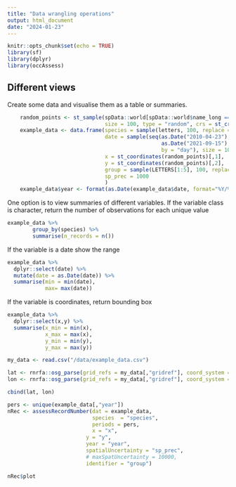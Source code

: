 ```yaml
---
title: "Data wrangling operations"
output: html_document
date: "2024-01-23"
---
```


```r
knitr::opts_chunk$set(echo = TRUE)
library(sf)
library(dplyr)
library(occAssess)
```

## Different views

Create some data and visualise them as a table or summaries.

```r
    random_points <- st_sample(spData::world[spData::world$name_long == "United Kingdom", 0],
                               size = 100, type = "random", crs = st_crs(4326))
    example_data <- data.frame(species = sample(letters, 100, replace = TRUE),
                               date = sample(seq(as.Date("2010-04-23"),
                                                 as.Date("2021-09-15"),
                                                 by = "day"), size = 100),
                               x = st_coordinates(random_points)[,1],
                               y = st_coordinates(random_points)[,2],
                               group = sample(LETTERS[1:5], 100, replace = TRUE),
                               sp_prec = 1000
                               )
    example_data$year <- format(as.Date(example_data$date, format="%Y/%m/%d"),"%Y")


```

One option is to view summaries of different variables.
If the variable class is character, return the number of observations for each unique value

```r
example_data %>%
        group_by(species) %>%
        summarise(n_records = n())
```

If the variable is a date show the range

```r
example_data %>%
  dplyr::select(date) %>%
  mutate(date = as.Date(date)) %>%
  summarise(min = min(date),
            max= max(date))
```

If the variable is coordinates, return bounding box

```r
example_data %>%
  dplyr::select(x,y) %>%
  summarise(x_min = min(x),
            x_max = max(x),
            y_min = min(y),
            y_max = max(y))
```


```r

my_data <- read.csv("/data/example_data.csv")

lat <- rnrfa::osg_parse(grid_refs = my_data[,"gridref"], coord_system = "WGS84")$lat
lon <- rnrfa::osg_parse(grid_refs = my_data[,"gridref"], coord_system = "WGS84")$lon

cbind(lat, lon)

```



```r

pers <- unique(example_data[,"year"])
nRec <- assessRecordNumber(dat = example_data,
                           species  = "species",
                           periods = pers,
                           x = "x",
                         y = "y",
                         year = "year",
                         spatialUncertainty = "sp_prec",
                         # maxSpatUncertainty = 10000,
                         identifier = "group")

nRec$plot
```

